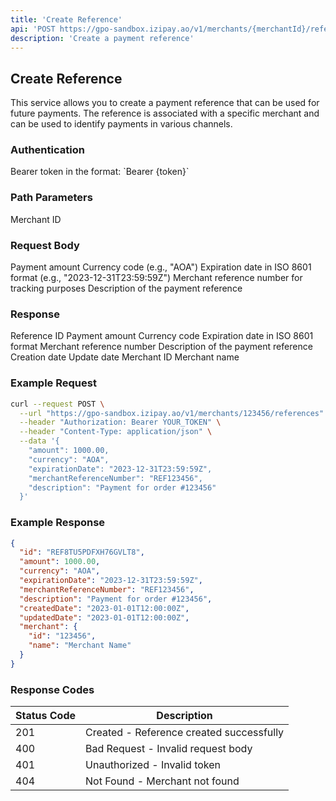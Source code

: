 ```yaml
---
title: 'Create Reference'
api: 'POST https://gpo-sandbox.izipay.ao/v1/merchants/{merchantId}/references'
description: 'Create a payment reference'
---
```


## Create Reference

This service allows you to create a payment reference that can be used for future payments. The reference is associated with a specific merchant and can be used to identify payments in various channels.

### Authentication

<ParamField header="Authorization" type="string" required>
  Bearer token in the format: `Bearer {token}`
</ParamField>

### Path Parameters

<ParamField path="merchantId" type="string" required>
  Merchant ID
</ParamField>

### Request Body

<ParamField body="amount" type="number" required>
  Payment amount
</ParamField>

<ParamField body="currency" type="string" required>
  Currency code (e.g., "AOA")
</ParamField>

<ParamField body="expirationDate" type="string" required>
  Expiration date in ISO 8601 format (e.g., "2023-12-31T23:59:59Z")
</ParamField>

<ParamField body="merchantReferenceNumber" type="string">
  Merchant reference number for tracking purposes
</ParamField>

<ParamField body="description" type="string">
  Description of the payment reference
</ParamField>

### Response

<ResponseField name="id" type="string">
  Reference ID
</ResponseField>

<ResponseField name="amount" type="number">
  Payment amount
</ResponseField>

<ResponseField name="currency" type="string">
  Currency code
</ResponseField>

<ResponseField name="expirationDate" type="string">
  Expiration date in ISO 8601 format
</ResponseField>

<ResponseField name="merchantReferenceNumber" type="string">
  Merchant reference number
</ResponseField>

<ResponseField name="description" type="string">
  Description of the payment reference
</ResponseField>

<ResponseField name="createdDate" type="string">
  Creation date
</ResponseField>

<ResponseField name="updatedDate" type="string">
  Update date
</ResponseField>

<ResponseField name="merchant" type="object">
  <Expandable title="Properties">
    <ResponseField name="id" type="string">
      Merchant ID
    </ResponseField>
    <ResponseField name="name" type="string">
      Merchant name
    </ResponseField>
  </Expandable>
</ResponseField>

### Example Request

```bash
curl --request POST \
  --url "https://gpo-sandbox.izipay.ao/v1/merchants/123456/references" \
  --header "Authorization: Bearer YOUR_TOKEN" \
  --header "Content-Type: application/json" \
  --data '{
    "amount": 1000.00,
    "currency": "AOA",
    "expirationDate": "2023-12-31T23:59:59Z",
    "merchantReferenceNumber": "REF123456",
    "description": "Payment for order #123456"
  }'
```

### Example Response

```json
{
  "id": "REF8TU5PDFXH76GVLT8",
  "amount": 1000.00,
  "currency": "AOA",
  "expirationDate": "2023-12-31T23:59:59Z",
  "merchantReferenceNumber": "REF123456",
  "description": "Payment for order #123456",
  "createdDate": "2023-01-01T12:00:00Z",
  "updatedDate": "2023-01-01T12:00:00Z",
  "merchant": {
    "id": "123456",
    "name": "Merchant Name"
  }
}
```

### Response Codes

| Status Code | Description |
|-------------|-------------|
| 201 | Created - Reference created successfully |
| 400 | Bad Request - Invalid request body |
| 401 | Unauthorized - Invalid token |
| 404 | Not Found - Merchant not found | 